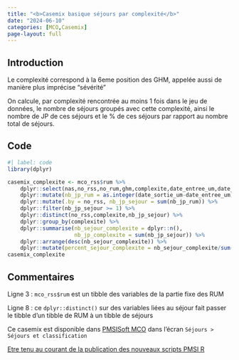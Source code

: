 ```yaml
---
title: "<b>Casemix basique séjours par complexité</b>"
date: "2024-06-10"
categories: [MCO,Casemix]
page-layout: full
---
```


## Introduction  

Le complexité correspond à la 6eme position des GHM, appelée aussi de manière plus imprécise "sévérité"  

On calcule, par complexité rencontrée au moins 1 fois dans le jeu de données, le nombre de séjours groupés avec cette complexité, ainsi le nombre de JP de ces séjours et le % de ces séjours par rapport au nombre total de séjours.  

## Code  

```r
#| label: code
library(dplyr)

casemix_complexite <- mco_rss$rum %>% 
    dplyr::select(nas,no_rss,no_rum,ghm,complexite,date_entree_um,date_sortie_um) %>% 
    dplyr::mutate(nb_jp_rum = as.integer(date_sortie_um-date_entree_um)) %>% 
    dplyr::mutate(.by = no_rss, nb_jp_sejour = sum(nb_jp_rum)) %>% 
    dplyr::filter(nb_jp_sejour >= 1) %>% 
    dplyr::distinct(no_rss,complexite,nb_jp_sejour) %>% 
    dplyr::group_by(complexite) %>% 
    dplyr::summarise(nb_sejour_complexite = dplyr::n(),
                     nb_jp_complexite = sum(nb_jp_sejour)) %>% 
    dplyr::arrange(desc(nb_sejour_complexite)) %>% 
    dplyr::mutate(percent_sejour_complexite = nb_sejour_complexite/sum(nb_sejour_complexite))
casemix_complexite
```

## Commentaires  

Ligne 3 : `mco_rss$rum` est un tibble des variables de la partie fixe des RUM  

Ligne 8 : ce `dplyr::distinct()` sur des variables liées au séjour fait passer le tibble d'un tibble de RUM à un tibble de séjours  

Ce casemix est disponible dans [PMSISoft MCO](https://www.pmsisoft.com/acces_pmsisoft_mco){target="_blank"} dans l'écran `Séjours > Séjours et classification`  

[Etre tenu au courant de la publication des nouveaux scripts PMSI R](http://www.lespmsi.com/scripts-pmsi-r/){target="_blank"}  
